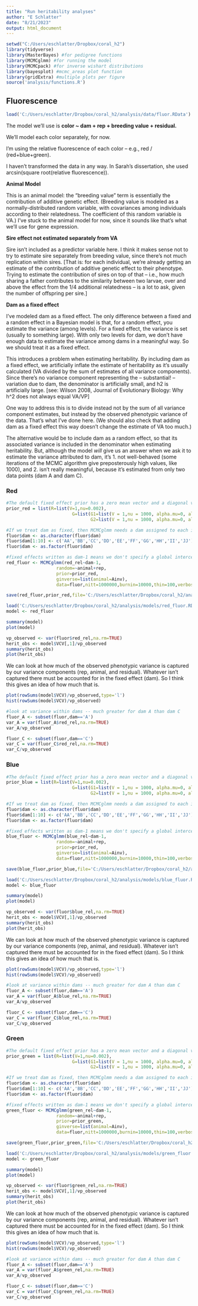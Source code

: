 ```yaml
---
title: "Run heritability analyses"
author: "E Schlatter"
date: "8/21/2023"
output: html_document
---
```


```r
setwd("C:/Users/eschlatter/Dropbox/coral_h2")
library(tidyverse)
library(MasterBayes) #for pedigree functions
library(MCMCglmm) #for running the model
library(MCMCpack) #for inverse wishart distributions
library(bayesplot) #mcmc_areas plot function
library(gridExtra) #multiple plots per figure
source('analysis/functions.R')
```


## Fluorescence
```r
load('C:/Users/eschlatter/Dropbox/coral_h2/analysis/data/fluor.RData')
```
The model we'll use is **color ~ dam + rep + breeding value + residual.**

We'll model each color separately, for now.

I'm using the relative fluorescence of each color -- e.g., red / (red+blue+green).

I haven't transformed the data in any way. In Sarah's dissertation, she used arcsin(square root(relative fluorescence)).

**Animal Model**

This is an animal model: the "breeding value" term is essentially the contribution of additive genetic effect. (Breeding value is modeled as a normally-distributed random variable, with covariances among individuals according to their relatedness. The coefficient of this random variable is VA.) I've stuck to the animal model for now, since it sounds like that's what we'll use for gene expression.

**Sire effect not estimated separately from VA**

Sire isn't included as a predictor variable here. I think it makes sense not to try to estimate sire separately from breeding value, since there's not much replication within sires. [That is: for each individual, we're already getting an estimate of the contribution of additive genetic effect to their phenotype. Trying to estimate the contribution of sires on top of that -- i.e., how much sharing a father contributes to the similarity between two larvae, over and above the effect from the 1/4 additional relatedness -- is a lot to ask, given the number of offspring per sire.]

**Dam as a fixed effect**

I've modeled dam as a fixed effect. The only difference between a fixed and a random effect in a Bayesian model is that, for a random effect, you estimate the variance (among levels). For a fixed effect, the variance is set (usually to something large). With only two levels for dam, we don't have enough data to estimate the variance among dams in a meaningful way. So we should treat it as a fixed effect.

This introduces a problem when estimating heritability. By including dam as a fixed effect, we artificially inflate the estimate of heritability as it's usually calculated (VA divided by the sum of estimates of all variance components). Since there's no variance component representing the -- substantial! -- variation due to dam, the denominator is artificially small, and h2 is artificially large. [see: Wilson 2008, Journal of Evolutionary Biology: Why h^2 does not always equal VA/VP]

One way to address this is to divide instead not by the sum of all variance component estimates, but instead by the observed phenotypic variance of the data. That's what I've done here. (We should also check that adding dam as a fixed effect this way doesn't change the estimate of VA too much.)

The alternative would be to include dam as a random effect, so that its associated variance is included in the denominator when estimating heritability. But, although the model *will* give us an answer when we ask it to estimate the variance attributed to dam, it's 1. not well-behaved (some iterations of the MCMC algorithm give preposterously high values, like 1000), and 2. isn't really meaningful, because it's estimated from only two data points (dam A and dam C).

### Red

```r
#The default fixed effect prior has a zero mean vector and a diagonal variance matrix with large variances (1e+10). We'll leave that alone, and specify the random and residual effect priors as follows:
prior_red = list(R=list(V=1,nu=0.002),
                         G=list(G1=list(V = 1,nu = 1000, alpha.mu=0, alpha.V=1),
                                G2=list(V = 1,nu = 1000, alpha.mu=0, alpha.V=1)))

#If we treat dam as fixed, then MCMCglmm needs a dam assigned to each individual in the dataset, even the parents. We'll add dummy variables in for them. This is ok, since the parents' rows don't get used anyway (they don't have phenotype data).
fluor$dam <- as.character(fluor$dam)
fluor$dam[1:10] <- c('AA','BB','CC','DD','EE','FF','GG','HH','II','JJ')
fluor$dam <- as.factor(fluor$dam)

#fixed effects written as dam-1 means we don't specify a global intercept; each level of dam (A and C) has its own. 
red_fluor <- MCMCglmm(red_rel~dam-1,
                   random=~animal+rep,
                   prior=prior_red,
                   ginverse=list(animal=Ainv),
                   data=fluor,nitt=1000000,burnin=10000,thin=100,verbose=TRUE)

save(red_fluor,prior_red,file='C:/Users/eschlatter/Dropbox/coral_h2/analysis/models/red_fluor.RData')
```

```r
load('C:/Users/eschlatter/Dropbox/coral_h2/analysis/models/red_fluor.RData')
model <- red_fluor

summary(model)
plot(model)

vp_observed <- var(fluor$red_rel,na.rm=TRUE)
herit_obs <- model$VCV[,1]/vp_observed
summary(herit_obs)
plot(herit_obs)
```
We can look at how much of the observed phenotypic variance is captured by our variance components (rep, animal, and residual). Whatever isn't captured there must be accounted for in the fixed effect (dam). So I think this gives an idea of how much that is.
```r
plot(rowSums(model$VCV)/vp_observed,type='l')
hist(rowSums(model$VCV)/vp_observed)

#look at variance within dams -- much greater for dam A than dam C
fluor_A <- subset(fluor,dam=='A')
var_A = var(fluor_A$red_rel,na.rm=TRUE)
var_A/vp_observed

fluor_C <- subset(fluor,dam=='C')
var_C = var(fluor_C$red_rel,na.rm=TRUE)
var_C/vp_observed
```

### Blue

```r
#The default fixed effect prior has a zero mean vector and a diagonal variance matrix with large variances (1e+10). We'll leave that alone, and specify the random and residual effect priors as follows:
prior_blue = list(R=list(V=1,nu=0.002),
                         G=list(G1=list(V = 1,nu = 1000, alpha.mu=0, alpha.V=1),
                                G2=list(V = 1,nu = 1000, alpha.mu=0, alpha.V=1)))

#If we treat dam as fixed, then MCMCglmm needs a dam assigned to each individual in the dataset, even the parents. We'll add dummy variables in for them. This is ok, since the parents' rows don't get used anyway (they don't have phenotype data).
fluor$dam <- as.character(fluor$dam)
fluor$dam[1:10] <- c('AA','BB','CC','DD','EE','FF','GG','HH','II','JJ')
fluor$dam <- as.factor(fluor$dam)

#fixed effects written as dam-1 means we don't specify a global intercept; each level of dam (A and C) has its own. 
blue_fluor <- MCMCglmm(blue_rel~dam-1,
                   random=~animal+rep,
                   prior=prior_red,
                   ginverse=list(animal=Ainv),
                   data=fluor,nitt=1000000,burnin=10000,thin=100,verbose=TRUE)

save(blue_fluor,prior_blue,file='C:/Users/eschlatter/Dropbox/coral_h2/analysis/models/blue_fluor.RData')
```

```r
load('C:/Users/eschlatter/Dropbox/coral_h2/analysis/models/blue_fluor.RData')
model <- blue_fluor

summary(model)
plot(model)

vp_observed <- var(fluor$blue_rel,na.rm=TRUE)
herit_obs <- model$VCV[,1]/vp_observed
summary(herit_obs)
plot(herit_obs)
```

We can look at how much of the observed phenotypic variance is captured by our variance components (rep, animal, and residual). Whatever isn't captured there must be accounted for in the fixed effect (dam). So I think this gives an idea of how much that is.
```r
plot(rowSums(model$VCV)/vp_observed,type='l')
hist(rowSums(model$VCV)/vp_observed)

#look at variance within dams -- much greater for dam A than dam C
fluor_A <- subset(fluor,dam=='A')
var_A = var(fluor_A$blue_rel,na.rm=TRUE)
var_A/vp_observed

fluor_C <- subset(fluor,dam=='C')
var_C = var(fluor_C$blue_rel,na.rm=TRUE)
var_C/vp_observed
```
### Green

```r
#The default fixed effect prior has a zero mean vector and a diagonal variance matrix with large variances (1e+10). We'll leave that alone, and specify the random and residual effect priors as follows:
prior_green = list(R=list(V=1,nu=0.002),
                         G=list(G1=list(V = 1,nu = 1000, alpha.mu=0, alpha.V=1),
                                G2=list(V = 1,nu = 1000, alpha.mu=0, alpha.V=1)))

#If we treat dam as fixed, then MCMCglmm needs a dam assigned to each individual in the dataset, even the parents. We'll add dummy variables in for them. This is ok, since the parents' rows don't get used anyway (they don't have phenotype data).
fluor$dam <- as.character(fluor$dam)
fluor$dam[1:10] <- c('AA','BB','CC','DD','EE','FF','GG','HH','II','JJ')
fluor$dam <- as.factor(fluor$dam)

#fixed effects written as dam-1 means we don't specify a global intercept; each level of dam (A and C) has its own. 
green_fluor <- MCMCglmm(green_rel~dam-1,
                   random=~animal+rep,
                   prior=prior_green,
                   ginverse=list(animal=Ainv),
                   data=fluor,nitt=1000000,burnin=10000,thin=100,verbose=TRUE)

save(green_fluor,prior_green,file='C:/Users/eschlatter/Dropbox/coral_h2/analysis/models/green_fluor.RData')
```

```r
load('C:/Users/eschlatter/Dropbox/coral_h2/analysis/models/green_fluor.RData')
model <- green_fluor

summary(model)
plot(model)

vp_observed <- var(fluor$green_rel,na.rm=TRUE)
herit_obs <- model$VCV[,1]/vp_observed
summary(herit_obs)
plot(herit_obs)
```
We can look at how much of the observed phenotypic variance is captured by our variance components (rep, animal, and residual). Whatever isn't captured there must be accounted for in the fixed effect (dam). So I think this gives an idea of how much that is.
```r
plot(rowSums(model$VCV)/vp_observed,type='l')
hist(rowSums(model$VCV)/vp_observed)

#look at variance within dams -- much greater for dam A than dam C
fluor_A <- subset(fluor,dam=='A')
var_A = var(fluor_A$green_rel,na.rm=TRUE)
var_A/vp_observed

fluor_C <- subset(fluor,dam=='C')
var_C = var(fluor_C$green_rel,na.rm=TRUE)
var_C/vp_observed
```